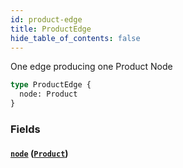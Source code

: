 ```yaml
---
id: product-edge
title: ProductEdge
hide_table_of_contents: false
---
```



One edge producing one Product Node

```graphql
type ProductEdge {
  node: Product
}
```


### Fields

#### [`node`](#) ([`Product`](/developers/demandhq-apis/demand-api/graphql/reference/objects/product))






